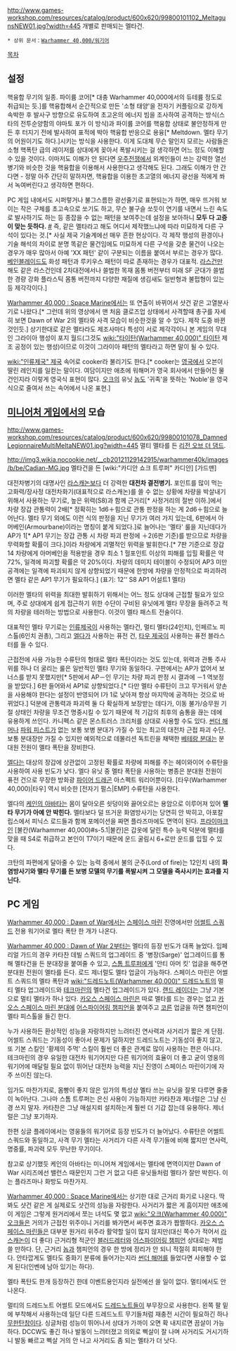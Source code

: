{{{+1 '''Melta'''}}}

http://www.games-workshop.com/resources/catalog/product/600x620/99800101102_MeltagunsNEW01.jpg?width=445
개별로 판매되는 멜타건.

 * 상위 문서：[[Warhammer 40,000/워기어]]

[[목차]]

== 설정 ==
핵융합 무기의 일종. 파이륨 코어[* 대충 Warhammer 40,000에서의 듀테륨 정도로 취급되는 듯.]를 핵융합해서 순간적으로 만든 '소형 태양'을 전자기 커플링으로 강하게 속박한 후 발사구 방향으로 유도하여 초고온의 에너지 빔을 조사하여 공격하는 방식(스타의 전투순양함의 야마토 포가 이 방식)과 파이륨 코어를 핵융합 상태로 불안정하게 만든 후 터지기 전에 발사하여 표적에 박아 핵융합 반응으로 용융[* Meltdown. 멜타 무기의 어원이기도 하다.]시키는 방식을 사용한다. 이게 도대체 무슨 말인지 모르는 사람들은 소형 핵폭탄 급의 레이저를 상대에게 꽂아서 폭발시키는 걸 생각하면 어느 정도 이해할 수 있을 것이다. 이마저도 이해가 안 된다면 [[우주전쟁]]에서 외계인들이 쓰는 강력한 열선병기와 비슷한 것을 핵융합을 이용해서 사용한다고 생각해도 된다. 
그래도 이해가 안 간다면 - 정말 아주 간단히 말하자면, 핵융합을 이용한 초고열의 에너지 광선을 적에게 쏴서 녹여버린다고 생각하면 편하다. 

PC 게임 내에서도 시퍼렇거나 불그스름한 광선줄기로 표현되는가 하면, 매우 뜨거워 보이는 작은 구체를 초고속으로 쏘기도 하고, 무슨 불구슬 쏘듯이 연기를 내면서 느린 속도로 발사하기도 하는 등 종잡을 수 없는 패턴을 보여주는데 설정을 보아하니 '''모두 다 고증이 맞는 듯하다.''' [http://blog.naver.com/vvll0524/60113233577 #] 즉, 같은 멜타라고 해도 어디서 제작했느냐에 따라 미묘하게 다른 구석이 있다는 것.[* 사실 제국 기술계에선 매우 흔한 현상이다. 각 제작 행성의 환경이나 기술 해석의 차이로 분명 똑같은 물건임에도 미묘하게 다른 구석을 갖춘 물건이 나오는 경우가 매우 많아서 아예 'XX 패턴' 같이 구분되는 이름을 붙여서 부르는 경우가 많다. [[베인블레이드]]도 화성 패턴과 루키우스 패턴이 따로 존재하는 경우가 대표적. [[라스건]]만 해도 같은 라스건인데 2차대전에서나 쓸법한 목재 몸통 버전부터 미래 SF 군대가 쓸법한 경량 강화 플라스틱 몸통 버전까지 다양한 재질에 생김새도 일반형과 불펍형이 있는 등 제각각이다.]

{{{#!html
<iframe width="560" height="315" src="http://www.youtube.com/embed/yxrxf72FAMQ?version=3&amp;hl=ko_KR&amp;start=47" frameborder="0" allowfullscreen></iframe>
}}}

[[Warhammer 40,000 : Space Marine]]에서는 또 연출이 바뀌어서 샷건 같은 고열분사기로 나왔다.[* 그런데 위의 영상에서 맨 처음 클로즈업 상태에서 사격할때 총구를 자세히 보면 Dawn of War 2의 멜타와 사격 모습이 비슷한것을 알 수 있다. 제작 도중 바뀐 것인듯.] 상기한대로 같은 멜타라도 제조사마다 특성이 서로 제각각이니 본 게임의 무대인 그라이아 행성이 포지 월드(그것도 [[wiki:"타이탄(Warhammer 40,000)" 타이탄]] 제조 공정이 있는 행성)이므로 이것이 그라이아 패턴의 멜타라고 하면 말이 될 수 있다.

[[wiki:"인류제국" 제국]] 속어로 cooker라 불리기도 한다.[* cooker는 [[영국]]에서 오븐이 딸린 레인지를 일컫는 말이다. 여담이지만 애초에 워해머가 영국 회사에서 만들어진 물건인지라 이렇게 영국식 표현이 많다. [[오크]]의 유닛 [[놉]]도 '귀족'을 뜻하는 'Noble'을 영국식으로 줄여서 쓰는 속어에서 나온 표현.]

== [[미니어처 게임]]에서의 모습 ==
http://www.games-workshop.com/resources/catalog/product/600x620/99800101078_DamnedLegionnaireMultiMeltaNEW01.jpg?width=445
멀티 멜타를 든 [[리전 오브 더 댐드]].

http://img3.wikia.nocookie.net/__cb20121129142915/warhammer40k/images/b/be/Cadian-MG.jpg
멜타건을 든 [wiki:"카디안 쇼크 트루퍼" 카디안] [가드맨]

대전차병기의 대명사인 [[라스캐논]]보다 더 강력한 '''대전차 결전병기.''' 포인트를 많이 먹는 고화력/장사정 대전차화기(대표적으로 라스캐논)를 쓸 수 없는 상황에 차량을 박살내기 위해서 사용하는 무기로, 높은 위력(S8)과 함께 근거리[* 사정거리의 절반 이하.]에서 차량 장갑 관통력이 2배[* 정확히는 1d6＋힘으로 관통 판정을 하는 게 2d6＋힘으로 늘어난다. 멜타 무기 외에도 이런 식의 판정을 지닌 무기가 여러 가지 있는데, 6판에서 아머베인(Armourbane)이라는 명칭이 붙게 되었다.]로 늘어나는 '멜타' 룰을 지닌데다가 AP가 1[* AP1 무기는 장갑 관통 시 차량 파괴 판정에 ＋2(6판 기준)를 받으므로 차량을 무력화할 확률이 크다.]이라 차량에게 괴멸적인 위력을 발휘한다.[* 7판 기준으로 장갑 14 차량에게 아머베인을 적용받을 경우 최소 1 헐포인트 이상의 피해를 입힐 확률은 약 72%, 일격에 파괴할 확률은 약 20%이다. 차량의 데미지 테이블이 수정되어 AP3 미만 공격에는 일격에 파괴되지 않게 상향되었기 때문에 한방에 차량을 안정적으로 파괴하려면 멜타 같은 AP1 무기가 필요하다.] (표기: 12'' S8 AP1 어설트1 멜타)

이러한 멜타의 위력을 최대한 발휘하기 위해서는 어느 정도 상대에 근접할 필요가 있으며, 주로 상대에게 쉽게 접근하기 위한 수단이 구비된 유닛에게 멜타 무장을 들려주고 적의 차량을 테러하는 방법으로 사용한다. 이것이 멜타 패스트 전술이다.

대표적인 멜타 무기로는 [[인류제국]]이 사용하는 멜타건, 멀티 멜타(24인치), 인페르노 피스톨(6인치 권총), 그리고 [[엘다]]가 사용하는 퓨전 건, [[타우 제국]]이 사용하는 퓨전 블라스터를 들 수 있다.

근접전에 사용 가능한 수류탄의 형태로 멜타 폭탄이라는 것도 있는데, 위력과 관통 주사위를 하나 더 굴리는 룰은 일반적인 멜타 무기와 동일하다. 구판에서는 AP가 없어서 보너스를 받지 못했지만[* 5판에서 AP－인 무기는 차량 파괴 판정 시 결과에 －1 역보정을 받았다.] 6판 들어와서 AP1로 상향되었다.[* 다만 멜타 수류탄이 크고 무거워서 양손을 사용해야 한다는 설정이 반영되어 I가 1로 낮아져 항상 마지막에 공격하는 것으로 바뀌었다.] 덕분에 관통력과 파괴력 둘 다 확실하게 보장받는 데다가, 이동 불가/승무원 기절 상태인 차량을 무조건 명중시킬 수 있기 때문에 적 기갑의 최후의 숨통을 끊는 데에 유용하게 쓰인다. 카니펙스 같은 몬스트러스 크리처를 상대로 사용할 수도 있다. [[썬더 해머]]나 [[파워 피스트]]가 없는 보통 보병 분대가 가질 수 있는 최고의 대전차 근접 파괴 수단. 보통 분대장만 가질 수 있지만 예외적으로 데몰리션 독트린을 채택한 [[베테랑 분대]]는 분대원 전원이 멜타 폭탄을 장비한다.

[[엘다]]는 대상의 장갑에 상관없이 고정된 확률로 차량에 피해를 주는 헤이와이어 수류탄을 사용하여 사용 빈도가 낮다. 엘다 유닛 중 멜타 폭탄을 사용하는 병종은 분대원 전원이 퓨전 건으로 무장한 방화광 [[파이어 드래곤]] 아스펙트 워리어뿐이다. [타우(Warhammer 40,000)|타우] 역시 비슷한 [전자기 펄스|EMP] 수류탄을 사용한다.

엘다의 [[케인의 아바타]]는 몸이 달아오른 쇳덩이와 끓어오르는 용암으로 이루어져 있어 '''멜타 무기가 아예 안 박힌다.''' 멜타보다 덜 뜨거운 화염방사기는 당연히 안 박히고, 아포칼립스에서 피닉스 로드들과 함께 포메이션을 짜면 플라즈마에도 면역이 된다. [[프라이마크]]인 [불칸(Warhammer 40,000)#s-5.1|불칸]은 갑옷에 달린 특수 능력 덕분에 멜타를 맞을 때 S4로 취급하고 본인이 T7이기 때문에 운드 굴림시 6+로만 운드를 입힐 수 있다.

크탄의 파편에게 달아줄 수 있는 능력 중에서 불의 군주(Lord of fire)는 12인치 내의 '''화염방사기와 멜타 무기를 든 보병 모델의 무기를 폭발시켜 그 모델을 즉사시키는 효과를 지닌다.'''

== PC 게임 ==
[[Warhammer 40,000 : Dawn of War]]에서는 [[스페이스 마린]] 진영에서만 [[어썰트 스쿼드]] 전용 워기어로 멜타 폭탄 한 개가 나온다.

[[Warhammer 40,000 : Dawn of War 2]]부터는 멜타의 등장 빈도가 대폭 늘었다. 임페리얼 가드의 경우 카타찬 데빌 스쿼드의 업그레이드 중 '병장(Sarge)' 업그레이드를 통해 멜타건을 든 분대장을 붙여줄 수 있고, [[스톰 트루퍼]]에게 '안티 아머 킷' 업글을 해주면 분대원 전원이 멜타를 든다. 로드 제너럴도 멜타 업글이 가능하다. 스페이스 마린은 어썰트 스쿼드의 멜타 폭탄과 [[wiki:"드레드노트(Warhammer 40,000)" 드레드노트]]의 멀티 멜타 업그레이드와 [[테크마린]]의 멜타건 업그레이드가 있다. [[랜드 레이더]]는 그냥 기본으로 멀티 멜타가 하나 있다. [[카오스 스페이스 마린]]은 따로 멜타를 드는 경우는 없고 [[카오스 스페이스 마린 분대]]에 [[어스파이어링 챔피언]]을 붙여주고 [[코른]] 업글을 하면 챔피언이 멜타 피스톨을 들긴 한다.

누가 사용하든 환상적인 성능을 자랑하지만 느려터진 연사력과 사거리가 짧은 게 단점. 어썰트 스쿼드는 기동성이 좋아서 문제가 덜하지만 드레드노트는 기동성이 좋지 않고, 또 기본 스킬인 '황제의 주먹' 스킬이 훨씬 더 좋은 관계로 많이 사용하는 편은 아니다. 테크마린의 경우 유일한 대전차 워기어지만 다른 워기어의 효율이 더 좋고 굳이 영웅의 워기어에 매달릴 필요 없이 뛰어난 대전차 능력을 지닌 진영이 스페이스 마린이기에 자주 쓰이진 않는다.

임가도 마찬가지로, 몸빵이 좋지 않은 임가의 특성상 멜타 쓰는 유닛을 잘못 다루면 줄줄이 녹아난다. 그나마 스톰 트루퍼는 은신 사용이 가능하지만 카타찬과 제너럴은 그냥 신경 쓰지 말자. 카타찬은 그냥 매설지뢰 설치하는게 훨씬 더 기갑 잡는데 유용하다. 제너럴은 그냥 포기하자.

한편 싱글 플레이에서는 영웅들의 워기어로 등장 빈도가 더 늘어났다. 수류탄은 어썰트 스쿼드와 동일하고, 사격 무기 멜타는 사거리가 다른 사격 무기들에 비해 짧지만 연사력, 명중률, 파괴력 모두 무난한 무기이다.

참고로 상기했듯 케인의 아바타는 미니어쳐 게임에서는 멜타에 면역이지만 Dawn of War 시리즈에선 밸런스 때문인지 그런 거 없고 다른 유닛들처럼 멜타가 잘만 박힌다. 이는 플라즈마나 화방도 마찬가지.

[[Warhammer 40,000 : Space Marine]]에서는 상기한 대로 근거리 화기로 나온다. 딱 봐도 샷건 같은 게 실제로도 샷건의 성능을 자랑한다. 사거리가 짧은 게 흠이지만 애초에 이 게임은 그렇게 원거리에서 쪼는 녀석도 몇 없고 [[wiki:"오크(Warhammer 40,000)" 오크]]들은 거의가 근접전 위주이니 거리를 봐가면서 써주면 효과가 짭짤하다. [[카오스 스페이스 마린]]들은 대부분 원거리 위주라 활약할 일이 많지 않지만(대신 쪽수가 적어서 [[라스캐논]]이 더 좋다) 근거리형 적군인 [[블러드레터]]와 [[어스파이어링 챔피언]] 상대로는 제법 쓸 만하다. 단, 근거리 [[놉]]과 챔피언의 경우 한 방에 정리가 안 되니 적절히 회피해야 한다. 안타깝게도 멜타도 중화기 분류에 들어가는지라 [[썬더 해머]]를 들었다면 사용할 수 없게 된다(인벤에 남아 있기는 하다).

멜타 폭탄도 한개 등장하긴 한데 이벤트용인지라 실전에선 쓸 일이 없다. 멀티에서도 안나온다.

멀티의 드레드노트 어썰트 모드에서도 [[드레드노트(Warhammer 40,000)|드레드노트]]들이 부무장으로 사용한다. 왼쪽 팔 밑에 부착해서 사용하는데 일단 다른 드레드노트 무기들처럼 재충전 시간이 필요하긴 하나 [[무한탄창]]이다. 싱글처럼 성능이 뛰어나서 상대가 가까이 오면 확 내지르면 끔살이 가능하다. DCCW도 좋긴 하나 발동이 느려터졌고 의외로 삑살이 잘 나며 사거리도 거시기하니 발동 빠르고 삑살 거의 안 나고 사거리도 좀 되는 멜타가 더 낫다.
